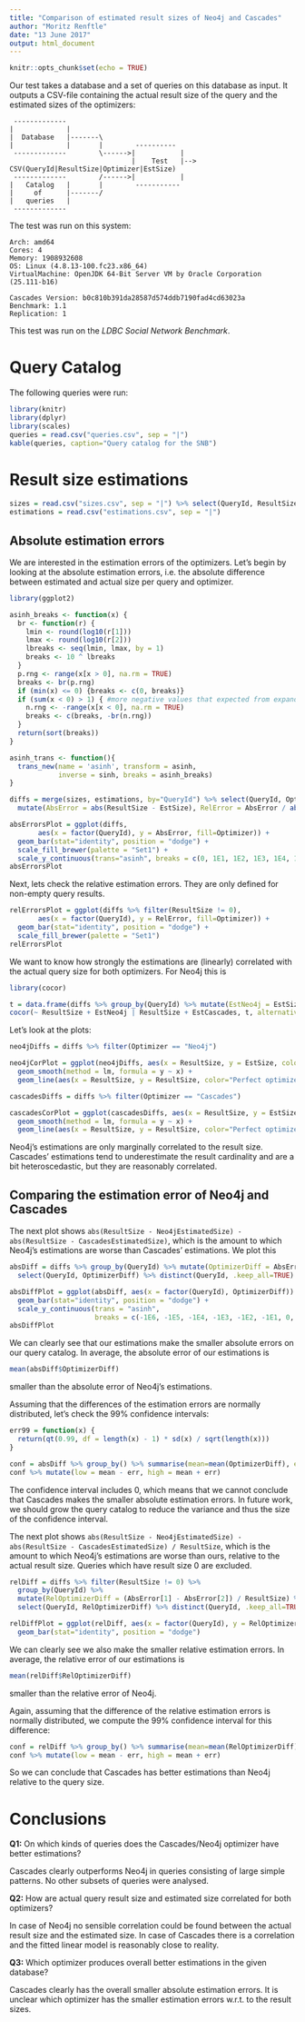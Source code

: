 ```yaml
---
title: "Comparison of estimated result sizes of Neo4j and Cascades"
author: "Moritz Renftle"
date: "13 June 2017"
output: html_document
---
```


```r
knitr::opts_chunk$set(echo = TRUE)
```

Our test takes a database and a set of queries on this database as input.
It outputs a CSV-file containing the actual result size of the query and the
estimated sizes of the optimizers:

```
 -------------
|             |
|  Database   |-------\
|             |       |        ----------
 -------------        \------>|           |
                              |    Test   |--> CSV(QueryId|ResultSize|Optimizer|EstSize)
 -------------        /------>|           |
|   Catalog   |       |        -----------
|     of      |-------/
|   queries   |
 -------------
```

The test was run on this system:
```
Arch: amd64
Cores: 4
Memory: 1908932608
OS: Linux (4.8.13-100.fc23.x86_64)
VirtualMachine: OpenJDK 64-Bit Server VM by Oracle Corporation (25.111-b16)

Cascades Version: b0c810b391da28587d574ddb7190fad4cd63023a
Benchmark: 1.1
Replication: 1
```
This test was run on the *LDBC Social Network Benchmark*.

# Query Catalog

The following queries were run:

```r
library(knitr)
library(dplyr)
library(scales)
queries = read.csv("queries.csv", sep = "|")
kable(queries, caption="Query catalog for the SNB")
```

# Result size estimations

```r
sizes = read.csv("sizes.csv", sep = "|") %>% select(QueryId, ResultSize)
estimations = read.csv("estimations.csv", sep = "|")
```

## Absolute estimation errors

We are interested in the estimation errors of the optimizers.
Let's begin by looking at the absolute estimation errors, i.e. the absolute difference between estimated and actual size per query and optimizer.

```r
library(ggplot2)

asinh_breaks <- function(x) {
  br <- function(r) {
    lmin <- round(log10(r[1]))
    lmax <- round(log10(r[2]))
    lbreaks <- seq(lmin, lmax, by = 1)
    breaks <- 10 ^ lbreaks
  }
  p.rng <- range(x[x > 0], na.rm = TRUE)
  breaks <- br(p.rng)
  if (min(x) <= 0) {breaks <- c(0, breaks)}
  if (sum(x < 0) > 1) { #more negative values that expected from expanding scale that includes zero
    n.rng <- -range(x[x < 0], na.rm = TRUE)
    breaks <- c(breaks, -br(n.rng))
  }
  return(sort(breaks))
}

asinh_trans <- function(){
  trans_new(name = 'asinh', transform = asinh, 
            inverse = sinh, breaks = asinh_breaks)
}

diffs = merge(sizes, estimations, by="QueryId") %>% select(QueryId, Optimizer, EstSize, ResultSize) %>% 
  mutate(AbsError = abs(ResultSize - EstSize), RelError = AbsError / abs(ResultSize)) %>% distinct()

absErrorsPlot = ggplot(diffs,
       aes(x = factor(QueryId), y = AbsError, fill=Optimizer)) +
  geom_bar(stat="identity", position = "dodge") + 
  scale_fill_brewer(palette = "Set1") +
  scale_y_continuous(trans="asinh", breaks = c(0, 1E1, 1E2, 1E3, 1E4, 1E5, 10E6, 10E7, 10E8, 10E9, 1E10, 1E11))
absErrorsPlot
```

Next, lets check the relative estimation errors. They are only defined for non-empty query results.
```r
relErrorsPlot = ggplot(diffs %>% filter(ResultSize != 0),
       aes(x = factor(QueryId), y = RelError, fill=Optimizer)) +
  geom_bar(stat="identity", position = "dodge") + 
  scale_fill_brewer(palette = "Set1")
relErrorsPlot
```

We want to know how strongly the estimations are (linearly) correlated with the actual query size for both optimizers. For Neo4j this is
```r
library(cocor)

t = data.frame(diffs %>% group_by(QueryId) %>% mutate(EstNeo4j = EstSize[1], EstCascades = EstSize[2]) %>% distinct(QueryId, ResultSize, EstNeo4j, EstCascades))
cocor(~ ResultSize + EstNeo4j | ResultSize + EstCascades, t, alternative = "less", conf.level = 0.99)
```

Let's look at the plots:
```r
neo4jDiffs = diffs %>% filter(Optimizer == "Neo4j")

neo4jCorPlot = ggplot(neo4jDiffs, aes(x = ResultSize, y = EstSize, color=Optimizer)) + geom_point() + 
  geom_smooth(method = lm, formula = y ~ x) +
  geom_line(aes(x = ResultSize, y = ResultSize, color="Perfect optimizer"))
```


```r
cascadesDiffs = diffs %>% filter(Optimizer == "Cascades")

cascadesCorPlot = ggplot(cascadesDiffs, aes(x = ResultSize, y = EstSize, color=Optimizer)) + geom_point() + 
  geom_smooth(method = lm, formula = y ~ x) +
  geom_line(aes(x = ResultSize, y = ResultSize, color="Perfect optimizer"))
```

Neo4j's estimations are only marginally correlated to the result size.
Cascades' estimations tend to underestimate the result cardinality and are a bit heteroscedastic, but they are reasonably correlated.


## Comparing the estimation error of Neo4j and Cascades


The next plot shows
`abs(ResultSize - Neo4jEstimatedSize) - abs(ResultSize - CascadesEstimatedSize)`,
which is the amount to which Neo4j's estimations are worse than Cascades' estimations.
We plot this 

```r
absDiff = diffs %>% group_by(QueryId) %>% mutate(OptimizerDiff = AbsError[1] - AbsError[2]) %>% 
  select(QueryId, OptimizerDiff) %>% distinct(QueryId, .keep_all=TRUE) 

absDiffPlot = ggplot(absDiff, aes(x = factor(QueryId), OptimizerDiff)) +
  geom_bar(stat="identity", position = "dodge") + 
  scale_y_continuous(trans = "asinh",
                     breaks = c(-1E6, -1E5, -1E4, -1E3, -1E2, -1E1, 0, 1E1, 1E2, 1E3, 1E4, 1E5, 10E6, 10E7, 10E8, 10E9, 1E10, 1E11, 1E12))
absDiffPlot
```

We can clearly see that our estimations make the smaller absolute errors on our query catalog.
In average, the absolute error of our estimations is
```r
mean(absDiff$OptimizerDiff)
```
smaller than the absolute error of Neo4j's estimations.

Assuming that the differences of the estimation errors are normally distributed, let's check the 99% confidence intervals:
```r
err99 = function(x) {
  return(qt(0.99, df = length(x) - 1) * sd(x) / sqrt(length(x)))
}

conf = absDiff %>% group_by() %>% summarise(mean=mean(OptimizerDiff), err=err99(OptimizerDiff))
conf %>% mutate(low = mean - err, high = mean + err)
```

The confidence interval includes 0, which means that we cannot conclude that Cascades makes the smaller absolute estimation errors.
In future work, we should grow the query catalog to reduce the variance and thus the size of the confidence interval.

The next plot shows
`abs(ResultSize - Neo4jEstimatedSize) - abs(ResultSize - CascadesEstimatedSize) / ResultSize`,
which is the amount to which Neo4j's estimations are worse than ours, relative to the actual result size.
Queries which have result size 0 are excluded.

```r
relDiff = diffs %>% filter(ResultSize != 0) %>%
  group_by(QueryId) %>%
  mutate(RelOptimizerDiff = (AbsError[1] - AbsError[2]) / ResultSize) %>%
  select(QueryId, RelOptimizerDiff) %>% distinct(QueryId, .keep_all=TRUE)

relDiffPlot = ggplot(relDiff, aes(x = factor(QueryId), y = RelOptimizerDiff)) + 
  geom_bar(stat="identity", position = "dodge")
```

We can clearly see we also make the smaller relative estimation errors.
In average, the relative error of our estimations is
```r
mean(relDiff$RelOptimizerDiff)
```
smaller than the relative error of Neo4j.

Again, assuming that the difference of the relative estimation errors is normally distributed, we compute the 99% confidence interval for this difference:

```r
conf = relDiff %>% group_by() %>% summarise(mean=mean(RelOptimizerDiff), err=err99(RelOptimizerDiff))
conf %>% mutate(low = mean - err, high = mean + err)
```

So we can conclude that Cascades has better estimations than Neo4j relative to the query size.

# Conclusions

**Q1:** On which kinds of queries does the Cascades/Neo4j optimizer have better estimations?

Cascades clearly outperforms Neo4j in queries consisting of large simple patterns.
No other subsets of queries were analysed.

**Q2:** How are actual query result size and estimated size correlated for both optimizers?

In case of Neo4j no sensible correlation could be found between the actual result size and the estimated size.
In case of Cascades there is a correlation and the fitted linear model is reasonably close to reality.

**Q3:** Which optimizer produces overall better estimations in the given database?

Cascades clearly has the overall smaller absolute estimation errors. It is unclear which optimizer has the smaller estimation errors w.r.t. to the result sizes.

[^1]: <https://neo4j.com/>

[^2]: <https://pdfs.semanticscholar.org/360e/cdfc79850873162ee4185bed8f334da30031.pdf>
